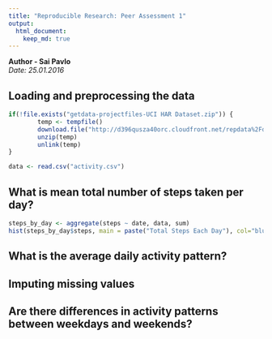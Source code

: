 ```yaml
---
title: "Reproducible Research: Peer Assessment 1"
output: 
  html_document:
    keep_md: true
---
```

**Author - Sai Pavlo**  
*Date: 25.01.2016*

## Loading and preprocessing the data

```r

if(!file.exists("getdata-projectfiles-UCI HAR Dataset.zip")) {
        temp <- tempfile()
        download.file("http://d396qusza40orc.cloudfront.net/repdata%2Fdata%2Factivity.zip",temp)
        unzip(temp)
        unlink(temp)
}

data <- read.csv("activity.csv")

```

## What is mean total number of steps taken per day?

```r
steps_by_day <- aggregate(steps ~ date, data, sum)
hist(steps_by_day$steps, main = paste("Total Steps Each Day"), col="blue", xlab="Number of Steps")
```

## What is the average daily activity pattern?



## Imputing missing values



## Are there differences in activity patterns between weekdays and weekends?
